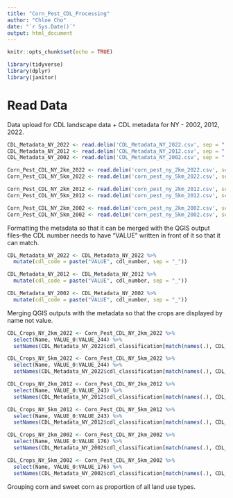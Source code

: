 ```yaml
---
title: "Corn_Pest_CDL_Processing"
author: "Chloe Cho"
date: "`r Sys.Date()`"
output: html_document
---
```


```r

knitr::opts_chunk$set(echo = TRUE)

library(tidyverse)
library(dplyr)
library(janitor)

```

# Read Data

Data upload for CDL landscape data + CDL metadata for NY - 2002, 2012, 2022. 

```r

CDL_Metadata_NY_2022 <- read.delim('CDL_Metadata_NY_2022.csv', sep = ",")
CDL_Metadata_NY_2012 <- read.delim('CDL_Metadata_NY_2012.csv', sep = ",")
CDL_Metadata_NY_2002 <- read.delim('CDL_Metadata_NY_2002.csv', sep = ",")

Corn_Pest_CDL_NY_2km_2022 <- read.delim('corn_pest_ny_2km_2022.csv', sep = ",")
Corn_Pest_CDL_NY_5km_2022 <- read.delim('corn_pest_ny_5km_2022.csv', sep = ",")

Corn_Pest_CDL_NY_2km_2012 <- read.delim('corn_pest_ny_2km_2012.csv', sep = ",")
Corn_Pest_CDL_NY_5km_2012 <- read.delim('corn_pest_ny_5km_2012.csv', sep = ",")

Corn_Pest_CDL_NY_2km_2002 <- read.delim('corn_pest_ny_2km_2002.csv', sep = ",")
Corn_Pest_CDL_NY_5km_2002 <- read.delim('corn_pest_ny_5km_2002.csv', sep = ",")

```

Formatting the metadata so that it can be merged with the QGIS output files--the CDL number needs to have "VALUE" written in front of it so that it can match.

```r

CDL_Metadata_NY_2022 <- CDL_Metadata_NY_2022 %>% 
  mutate(cdl_code = paste("VALUE", cdl_number, sep = "_"))

CDL_Metadata_NY_2012 <- CDL_Metadata_NY_2012 %>% 
  mutate(cdl_code = paste("VALUE", cdl_number, sep = "_"))

CDL_Metadata_NY_2002 <- CDL_Metadata_NY_2002 %>% 
  mutate(cdl_code = paste("VALUE", cdl_number, sep = "_"))

```

Merging QGIS outputs with the metadata so that the crops are displayed by name not value.

```r

CDL_Crops_NY_2km_2022 <- Corn_Pest_CDL_NY_2km_2022 %>% 
  select(Name, VALUE_0:VALUE_244) %>% 
  setNames(CDL_Metadata_NY_2022$cdl_classification[match(names(.), CDL_Metadata_NY_2022$cdl_code)])

CDL_Crops_NY_5km_2022 <- Corn_Pest_CDL_NY_5km_2022 %>% 
  select(Name, VALUE_0:VALUE_244) %>% 
  setNames(CDL_Metadata_NY_2022$cdl_classification[match(names(.), CDL_Metadata_NY_2022$cdl_code)])

CDL_Crops_NY_2km_2012 <- Corn_Pest_CDL_NY_2km_2012 %>% 
  select(Name, VALUE_0:VALUE_243) %>% 
  setNames(CDL_Metadata_NY_2012$cdl_classification[match(names(.), CDL_Metadata_NY_2012$cdl_code)])

CDL_Crops_NY_5km_2012 <- Corn_Pest_CDL_NY_5km_2012 %>% 
  select(Name, VALUE_0:VALUE_243) %>% 
  setNames(CDL_Metadata_NY_2012$cdl_classification[match(names(.), CDL_Metadata_NY_2012$cdl_code)])

CDL_Crops_NY_2km_2002 <- Corn_Pest_CDL_NY_2km_2002 %>% 
  select(Name, VALUE_0:VALUE_176) %>% 
  setNames(CDL_Metadata_NY_2002$cdl_classification[match(names(.), CDL_Metadata_NY_2002$cdl_code)])

CDL_Crops_NY_5km_2002 <- Corn_Pest_CDL_NY_5km_2002 %>% 
  select(Name, VALUE_0:VALUE_176) %>% 
  setNames(CDL_Metadata_NY_2002$cdl_classification[match(names(.), CDL_Metadata_NY_2002$cdl_code)])

```

Grouping corn and sweet corn as proportion of all land use types. 







